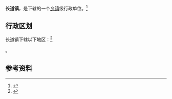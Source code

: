 {{中国乡级行政区|62/12/25/101/000}}

'''长道镇'''，是{{PRC admin/fullname|62/12/25/101/000|3}}下辖的一个[[乡镇|乡镇]]级行政单位。<ref>{{PRC admin/ref sgc|{{PRC admin/parent|62/12/25/101/000}}}}</ref>

== 行政区划 ==

长道镇下辖以下地区：<ref>{{PRC admin/ref sgc|62/12/25/101/000}}</ref>

{{PRC admin/children|62/12/25/101/000}}。

== 参考资料 ==

{{reflist}}

{{行政区划小作品}}
{{PRC admin/navcat|62/12/25/101/000}}